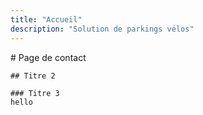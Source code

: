 ```yaml
---
title: "Accueil"
description: "Solution de parkings vélos"
---
```



<Section
    styles="bg-sky-200 dark:bg-sky-900 py-7" container
  >
    # Page de contact

    ## Titre 2

    ### Titre 3
    hello
</Section>